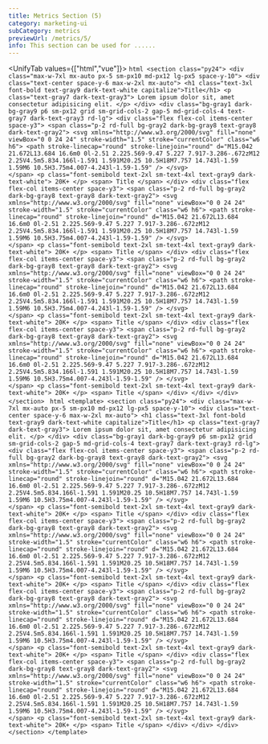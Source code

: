 ```yaml
---
title: Metrics Section (5)
category: marketing-ui
subCategory: metrics
previewUrl: /metrics/5/
info: This section can be used for ......
---
```


<UnifyTab values={["html","vue"]}>
    <TabPanel value="html">
    ```html
    <section class="py24">
        <div class="max-w-7xl mx-auto px-5 sm-px10 md-px12 lg-px5 space-y-10">
            <div class="text-center space-y-6 max-w-2xl mx-auto">
                <h1 class="text-3xl font-bold text-gray9 dark-text-white capitalize">Title</h1>
                <p class="text-gray7 dark-text-gray3">
                    Lorem ipsum dolor sit, amet consectetur adipisicing elit.
                </p>
            </div>
            <div class="bg-gray1 dark-bg-gray9 p6 sm-px12 grid sm-grid-cols-2 gap-5 md-grid-cols-4 text-gray7 dark-text-gray3 rd-lg">
                <div class="flex flex-col items-center space-y3">
                    <span class="p-2 rd-full bg-gray2 dark-bg-gray8 text-gray8 dark-text-gray2">
                        <svg xmlns="http://www.w3.org/2000/svg" fill="none" viewBox="0 0 24 24" stroke-width="1.5" stroke="currentColor" class="w6 h6">
                            <path stroke-linecap="round" stroke-linejoin="round" d="M15.042 21.672L13.684 16.6m0 0l-2.51 2.225.569-9.47 5.227 7.917-3.286-.672zM12 2.25V4.5m5.834.166l-1.591 1.591M20.25 10.5H18M7.757 14.743l-1.59 1.59M6 10.5H3.75m4.007-4.243l-1.59-1.59" />
                        </svg>                          
                    </span>
                    <p class="font-semibold text-2xl sm-text-4xl text-gray9 dark-text-white">
                        20K+
                    </p>
                    <span>
                        Title
                    </span>
                </div>
                <div class="flex flex-col items-center space-y3">
                    <span class="p-2 rd-full bg-gray2 dark-bg-gray8 text-gray8 dark-text-gray2">
                        <svg xmlns="http://www.w3.org/2000/svg" fill="none" viewBox="0 0 24 24" stroke-width="1.5" stroke="currentColor" class="w6 h6">
                            <path stroke-linecap="round" stroke-linejoin="round" d="M15.042 21.672L13.684 16.6m0 0l-2.51 2.225.569-9.47 5.227 7.917-3.286-.672zM12 2.25V4.5m5.834.166l-1.591 1.591M20.25 10.5H18M7.757 14.743l-1.59 1.59M6 10.5H3.75m4.007-4.243l-1.59-1.59" />
                        </svg>                          
                    </span>
                    <p class="font-semibold text-2xl sm-text-4xl text-gray9 dark-text-white">
                        20K+
                    </p>
                    <span>
                        Title
                    </span>
                </div>
                <div class="flex flex-col items-center space-y3">
                    <span class="p-2 rd-full bg-gray2 dark-bg-gray8 text-gray8 dark-text-gray2">
                        <svg xmlns="http://www.w3.org/2000/svg" fill="none" viewBox="0 0 24 24" stroke-width="1.5" stroke="currentColor" class="w6 h6">
                            <path stroke-linecap="round" stroke-linejoin="round" d="M15.042 21.672L13.684 16.6m0 0l-2.51 2.225.569-9.47 5.227 7.917-3.286-.672zM12 2.25V4.5m5.834.166l-1.591 1.591M20.25 10.5H18M7.757 14.743l-1.59 1.59M6 10.5H3.75m4.007-4.243l-1.59-1.59" />
                        </svg>                          
                    </span>
                    <p class="font-semibold text-2xl sm-text-4xl text-gray9 dark-text-white">
                        20K+
                    </p>
                    <span>
                        Title
                    </span>
                </div>
                <div class="flex flex-col items-center space-y3">
                    <span class="p-2 rd-full bg-gray2 dark-bg-gray8 text-gray8 dark-text-gray2">
                        <svg xmlns="http://www.w3.org/2000/svg" fill="none" viewBox="0 0 24 24" stroke-width="1.5" stroke="currentColor" class="w6 h6">
                            <path stroke-linecap="round" stroke-linejoin="round" d="M15.042 21.672L13.684 16.6m0 0l-2.51 2.225.569-9.47 5.227 7.917-3.286-.672zM12 2.25V4.5m5.834.166l-1.591 1.591M20.25 10.5H18M7.757 14.743l-1.59 1.59M6 10.5H3.75m4.007-4.243l-1.59-1.59" />
                        </svg>                          
                    </span>
                    <p class="font-semibold text-2xl sm-text-4xl text-gray9 dark-text-white">
                        20K+
                    </p>
                    <span>
                        Title
                    </span>
                </div>
            </div>
        </div>
    </section>
    ```
    </TabPanel>
    <TabPanel value="vue">
    ```html
    <template>
        <section class="py24">
            <div class="max-w-7xl mx-auto px-5 sm-px10 md-px12 lg-px5 space-y-10">
                <div class="text-center space-y-6 max-w-2xl mx-auto">
                    <h1 class="text-3xl font-bold text-gray9 dark-text-white capitalize">Title</h1>
                    <p class="text-gray7 dark-text-gray3">
                        Lorem ipsum dolor sit, amet consectetur adipisicing elit.
                    </p>
                </div>
                <div class="bg-gray1 dark-bg-gray9 p6 sm-px12 grid sm-grid-cols-2 gap-5 md-grid-cols-4 text-gray7 dark-text-gray3 rd-lg">
                    <div class="flex flex-col items-center space-y3">
                        <span class="p-2 rd-full bg-gray2 dark-bg-gray8 text-gray8 dark-text-gray2">
                            <svg xmlns="http://www.w3.org/2000/svg" fill="none" viewBox="0 0 24 24" stroke-width="1.5" stroke="currentColor" class="w6 h6">
                                <path stroke-linecap="round" stroke-linejoin="round" d="M15.042 21.672L13.684 16.6m0 0l-2.51 2.225.569-9.47 5.227 7.917-3.286-.672zM12 2.25V4.5m5.834.166l-1.591 1.591M20.25 10.5H18M7.757 14.743l-1.59 1.59M6 10.5H3.75m4.007-4.243l-1.59-1.59" />
                            </svg>                          
                        </span>
                        <p class="font-semibold text-2xl sm-text-4xl text-gray9 dark-text-white">
                            20K+
                        </p>
                        <span>
                            Title
                        </span>
                    </div>
                    <div class="flex flex-col items-center space-y3">
                        <span class="p-2 rd-full bg-gray2 dark-bg-gray8 text-gray8 dark-text-gray2">
                            <svg xmlns="http://www.w3.org/2000/svg" fill="none" viewBox="0 0 24 24" stroke-width="1.5" stroke="currentColor" class="w6 h6">
                                <path stroke-linecap="round" stroke-linejoin="round" d="M15.042 21.672L13.684 16.6m0 0l-2.51 2.225.569-9.47 5.227 7.917-3.286-.672zM12 2.25V4.5m5.834.166l-1.591 1.591M20.25 10.5H18M7.757 14.743l-1.59 1.59M6 10.5H3.75m4.007-4.243l-1.59-1.59" />
                            </svg>                          
                        </span>
                        <p class="font-semibold text-2xl sm-text-4xl text-gray9 dark-text-white">
                            20K+
                        </p>
                        <span>
                            Title
                        </span>
                    </div>
                    <div class="flex flex-col items-center space-y3">
                        <span class="p-2 rd-full bg-gray2 dark-bg-gray8 text-gray8 dark-text-gray2">
                            <svg xmlns="http://www.w3.org/2000/svg" fill="none" viewBox="0 0 24 24" stroke-width="1.5" stroke="currentColor" class="w6 h6">
                                <path stroke-linecap="round" stroke-linejoin="round" d="M15.042 21.672L13.684 16.6m0 0l-2.51 2.225.569-9.47 5.227 7.917-3.286-.672zM12 2.25V4.5m5.834.166l-1.591 1.591M20.25 10.5H18M7.757 14.743l-1.59 1.59M6 10.5H3.75m4.007-4.243l-1.59-1.59" />
                            </svg>                          
                        </span>
                        <p class="font-semibold text-2xl sm-text-4xl text-gray9 dark-text-white">
                            20K+
                        </p>
                        <span>
                            Title
                        </span>
                    </div>
                    <div class="flex flex-col items-center space-y3">
                        <span class="p-2 rd-full bg-gray2 dark-bg-gray8 text-gray8 dark-text-gray2">
                            <svg xmlns="http://www.w3.org/2000/svg" fill="none" viewBox="0 0 24 24" stroke-width="1.5" stroke="currentColor" class="w6 h6">
                                <path stroke-linecap="round" stroke-linejoin="round" d="M15.042 21.672L13.684 16.6m0 0l-2.51 2.225.569-9.47 5.227 7.917-3.286-.672zM12 2.25V4.5m5.834.166l-1.591 1.591M20.25 10.5H18M7.757 14.743l-1.59 1.59M6 10.5H3.75m4.007-4.243l-1.59-1.59" />
                            </svg>                          
                        </span>
                        <p class="font-semibold text-2xl sm-text-4xl text-gray9 dark-text-white">
                            20K+
                        </p>
                        <span>
                            Title
                        </span>
                    </div>
                </div>
            </div>
        </section>
    </template>
    ```
    </TabPanel>
</UnifyTab>